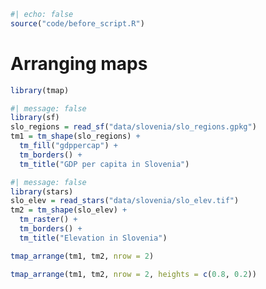 ```r
#| echo: false
source("code/before_script.R")
```

# Arranging maps {#sec-arranging-maps}

<!-- tmap_grob? -->

```r
library(tmap)
```

```r
#| message: false
library(sf)
slo_regions = read_sf("data/slovenia/slo_regions.gpkg")
tm1 = tm_shape(slo_regions) +
  tm_fill("gdppercap") +
  tm_borders() +
  tm_title("GDP per capita in Slovenia")
```

```r
#| message: false
library(stars)
slo_elev = read_stars("data/slovenia/slo_elev.tif")
tm2 = tm_shape(slo_elev) +
  tm_raster() +
  tm_borders() +
  tm_title("Elevation in Slovenia")
```

<!-- nrow, -->
<!-- ncol -->

```r
tmap_arrange(tm1, tm2, nrow = 2)
```

<!-- widths, heights -->
<!-- any better example idea? -->

```r
tmap_arrange(tm1, tm2, nrow = 2, heights = c(0.8, 0.2))
```

<!-- reexplain asp -->

<!-- possibly add a tm_add_legend example plus a ref -->

<!-- tmap view mode (sync) -->
<!-- tmap_save -->